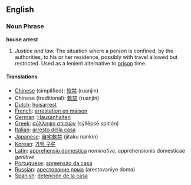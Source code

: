 {{Wikipedia}}
==English==

===Noun Phrase===
'''house arrest'''

#''Justice and law.'' The situation where a person is confined, by the authorities, to his or her residence, possibly with travel allowed but restricted. Used as a lenient alternative to [[prison]] time.

====Translations====
*[[Chinese]] (simplified): [[软禁]] (ruanjin)
*Chinese (traditional): [[軟禁]] (ruanjin)
*[[Dutch]]: [[huisarrest]]
*[[French]]: [[arrestation en maison]]
*[[German]]: [[Hausanhalten]]
*[[Greek]]: [[σύλληψη σπιτιών]] (sýll&#275;ps&#275; spitión)
*[[Italian]]: [[arresto della casa]]
*[[Japanese]]: [[自宅軟禁]] (jitaku nankin)
*[[Korean]]: [[가택 구류]]
*[[Latin]]: [[apprehensio domestica]] ''nominative'', apprehensionis domesticae ''genitive''
*[[Portuguese]]: [[apreensão da casa]]
*[[Russian]]: [[арестование дома]] (arestovaniye doma)
*[[Spanish]]: [[detención de la casa]]